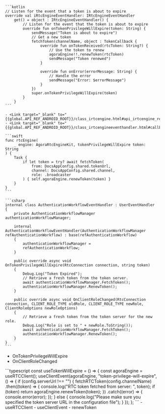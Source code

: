 <PlatformWrapper platform="android">

    ```kotlin
    // Listen for the event that a token is about to expire
    override val iRtcEngineEventHandler: IRtcEngineEventHandler
        get() = object : IRtcEngineEventHandler() {
            // Listen for the event that the token is about to expire
            override fun onTokenPrivilegeWillExpire(token: String) {
                sendMessage("Token is about to expire")
                // Get a new token
                fetchToken(channelName, object : TokenCallback {
                    override fun onTokenReceived(rtcToken: String?) {
                        // Use the token to renew
                        agoraEngine!!.renewToken(rtcToken)
                        sendMessage("Token renewed")
                    }

                    override fun onError(errorMessage: String) {
                        // Handle the error
                        sendMessage("Error: $errorMessage")
                    }
                })
                super.onTokenPrivilegeWillExpire(token)
            }
        }
    ```

    - <Link target="_blank" to="{{global.API_REF_ANDROID_ROOT}}/class_irtcengine.html#api_irtcengine_renewtoken">renewToken</Link>
    - <Link target="_blank" to="{{global.API_REF_ANDROID_ROOT}}/class_irtcengineeventhandler.html#callback_irtcengineeventhandler_ontokenprivilegewillexpire">onTokenPrivilegeWillExpire</Link>

</PlatformWrapper>

<PlatformWrapper platform="macos, ios">

    ```swift
    func rtcEngine(
        _ engine: AgoraRtcEngineKit, tokenPrivilegeWillExpire token: String
    ) {
        Task {
            if let token = try? await fetchToken(
                from: DocsAppConfig.shared.tokenUrl,
                channel: DocsAppConfig.shared.channel,
                role: .broadcaster
            ) { self.agoraEngine.renewToken(token) }
        }
    }
    ```
</PlatformWrapper>

<PlatformWrapper platform="unity">

    ```csharp
    internal class AuthenticationWorkflowEventHandler : UserEventHandler
    {
        private AuthenticationWorkflowManager authenticationWorkflowManager;

        internal AuthenticationWorkflowEventHandler(AuthenticationWorkflowManager refAuthenticationWorkflow) : base(refAuthenticationWorkflow)
        {
            authenticationWorkflowManager =
            refAuthenticationWorkflow;
        }

        public override async void OnTokenPrivilegeWillExpire(RtcConnection connection, string token)
        {
            Debug.Log("Token Expired");
            // Retrieve a fresh token from the token server.
            await authenticationWorkflowManager.FetchToken();
            authenticationWorkflowManager.RenewToken();
        }

        public override async void OnClientRoleChanged(RtcConnection connection, CLIENT_ROLE_TYPE oldRole, CLIENT_ROLE_TYPE newRole, ClientRoleOptions newRoleOptions)
        {
            // Retrieve a fresh token from the token server for the new role.
            Debug.Log("Role is set to " + newRole.ToString());
            await authenticationWorkflowManager.FetchToken();
            authenticationWorkflowManager.RenewToken();
        }
    }
    ```

-   <Link target="_blank" to="{{global.API_REF_UNITY_ROOT}}/class_irtcengineeventhandler.html#callback_irtcengineeventhandler_onproxyconnected">OnTokenPrivilegeWillExpire</Link>
-   <Link target="_blank" to="{{global.API_REF_UNITY_ROOT}}/class_irtcengineeventhandler.html#callback_irtcengineeventhandler_onclientrolechanged">OnClientRoleChanged</Link>

</PlatformWrapper>
<PlatformWrapper placeholder="react-js">
    ```typescript
    const useTokenWillExpire = () => {
        const agoraEngine = useRTCClient();
        useClientEvent(agoraEngine, "token-privilege-will-expire", () => {
            if (config.serverUrl !== "") {
                fetchRTCToken(config.channelName)
                .then((token) => {
                    console.log("RTC token fetched from server: ", token);
                    if (token) return agoraEngine.renewToken(token);
                })
                .catch((error) => {
                    console.error(error);
                });
            } else {
                console.log("Please make sure you specified the token server URL in the configuration file");
            }
        });
    };
    ```
    - <Link to="{{Global.API_REF_RNJS_ROOT}}/functions/useRTCClient.html">useRTCClient</Link>
    - <Link to="{{Global.API_REF_RNJS_ROOT}}/functions/useClientEvent.html">useClientEvent</Link>
    - <Link target="_blank" to="{{global.API_REF_WEB_ROOT}}/interfaces/iagorartcclient.html#renewtoken">renewToken</Link>
</PlatformWrapper>